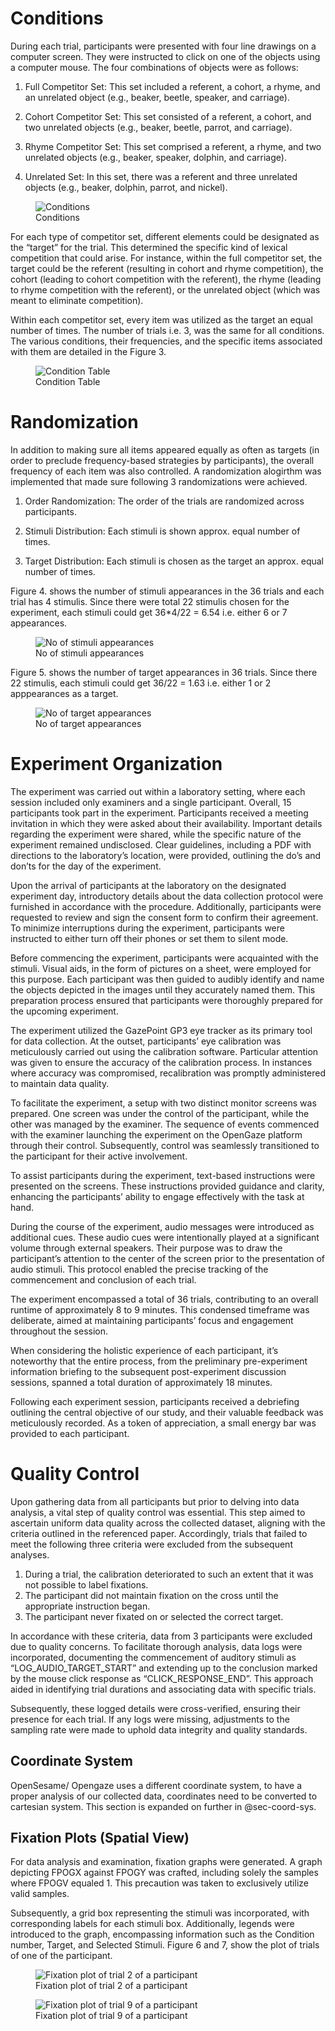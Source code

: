 # Conditions

During each trial, participants were presented with four line drawings on a computer screen. They were instructed to click on one of the objects using a computer mouse. The four combinations of objects were as follows:

1. Full Competitor Set: This set included a referent, a cohort, a rhyme, and an unrelated object (e.g., beaker, beetle, speaker, and carriage).

2. Cohort Competitor Set: This set consisted of a referent, a cohort, and two unrelated objects (e.g., beaker, beetle, parrot, and carriage).

3. Rhyme Competitor Set: This set comprised a referent, a rhyme, and two unrelated objects (e.g., beaker, speaker, dolphin, and carriage).

4. Unrelated Set: In this set, there was a referent and three unrelated objects (e.g., beaker, dolphin, parrot, and nickel).

![Conditions](img/conditions.png){#fig-ui width=50%,fig-align="center"}

For each type of competitor set, different elements could be designated as the "target" for the trial. This determined the specific kind of lexical competition that could arise. For instance, within the full competitor set, the target could be the referent (resulting in cohort and rhyme competition), the cohort (leading to cohort competition with the referent), the rhyme (leading to rhyme competition with the referent), or the unrelated object (which was meant to eliminate competition).

Within each competitor set, every item was utilized as the target an equal number of times. The number of trials i.e. 3, was the same for all conditions. The various conditions, their frequencies, and the specific items associated with them are detailed in the Figure 3.

![Condition Table](img/condition_table.png){#fig-ui width=50%,fig-align="center"}

# Randomization
In addition to making sure all items appeared equally as often as targets (in order to preclude frequency-based strategies by participants), the overall frequency of each item was also controlled. A randomization alogirthm was implemented that made sure following 3 randomizations were achieved. 

1. Order Randomization: The order of the trials are
randomized across participants.

2. Stimuli Distribution: Each stimuli is shown
approx. equal number of times.

3. Target Distribution: Each stimuli is chosen as the target an approx. equal number of times.

Figure 4. shows the number of stimuli appearances in the 36 trials and each trial has 4 stimulis. Since there were total 22 stimulis chosen for the experiment, each stimuli could get 36*4/22 = 6.54 i.e. either 6 or 7 appearances.

![No of stimuli appearances](img/no_of_stimuli_app.png){#fig-ui width=50%,fig-align="center"}

Figure 5. shows the number of target appearances in 36 trials. Since there 22 stimulis, each stimuli could get 36/22 = 1.63 i.e. either 1 or 2 apppearances as a target.

![No of target appearances](img/no_of_target_app.png){#fig-ui width=50%,fig-align="center"}

# Experiment Organization

The experiment was carried out within a laboratory setting, where each session included only examiners and a single participant. Overall, 15 participants took part in the experiment. Participants received a meeting invitation in which they were asked about their availability. Important details regarding the experiment were shared, while the specific nature of the experiment remained undisclosed. Clear guidelines, including a PDF with directions to the laboratory's location, were provided, outlining the do's and don'ts for the day of the experiment.

Upon the arrival of participants at the laboratory on the designated experiment day, introductory details about the data collection protocol were furnished in accordance with the procedure. Additionally, participants were requested to review and sign the consent form to confirm their agreement. To minimize interruptions during the experiment, participants were instructed to either turn off their phones or set them to silent mode.

Before commencing the experiment, participants were acquainted with the stimuli. Visual aids, in the form of pictures on a sheet, were employed for this purpose. Each participant was then guided to audibly identify and name the objects depicted in the images until they accurately named them. This preparation process ensured that participants were thoroughly prepared for the upcoming experiment.

The experiment utilized the GazePoint GP3 eye tracker as its primary tool for data collection. At the outset, participants' eye calibration was meticulously carried out using the calibration software. Particular attention was given to ensure the accuracy of the calibration process. In instances where accuracy was compromised, recalibration was promptly administered to maintain data quality.

To facilitate the experiment, a setup with two distinct monitor screens was prepared. One screen was under the control of the participant, while the other was managed by the examiner. The sequence of events commenced with the examiner launching the experiment on the OpenGaze platform through their control. Subsequently, control was seamlessly transitioned to the participant for their active involvement.

To assist participants during the experiment, text-based instructions were presented on the screens. These instructions provided guidance and clarity, enhancing the participants' ability to engage effectively with the task at hand.

During the course of the experiment, audio messages were introduced as additional cues. These audio cues were intentionally played at a significant volume through external speakers. Their purpose was to draw the participant's attention to the center of the screen prior to the presentation of audio stimuli. This protocol enabled the precise tracking of the commencement and conclusion of each trial.

The experiment encompassed a total of 36 trials, contributing to an overall runtime of approximately 8 to 9 minutes. This condensed timeframe was deliberate, aimed at maintaining participants' focus and engagement throughout the session.

When considering the holistic experience of each participant, it's noteworthy that the entire process, from the preliminary pre-experiment information briefing to the subsequent post-experiment discussion sessions, spanned a total duration of approximately 18 minutes. 

Following each experiment session, participants received a debriefing outlining the central objective of our study, and their valuable feedback was meticulously recorded. As a token of appreciation, a small energy bar was provided to each participant.

# Quality Control

Upon gathering data from all participants but prior to delving into data analysis, a vital step of quality control was essential. This step aimed to ascertain uniform data quality across the collected dataset, aligning with the criteria outlined in the referenced paper. Accordingly, trials that failed to meet the following three criteria were excluded from the subsequent analyses.

1. During a trial, the calibration deteriorated to such an extent that it was not possible
to label fixations.
2. The participant did not maintain fixation on the cross until the appropriate instruction
began.
3. The participant never fixated on or selected the correct target.

In accordance with these criteria, data from 3 participants were excluded due to quality concerns. To facilitate thorough analysis, data logs were incorporated, documenting the commencement of auditory stimuli as "LOG_AUDIO_TARGET_START" and extending up to the conclusion marked by the mouse click response as "CLICK_RESPONSE_END". This approach aided in identifying trial durations and associating data with specific trials.

Subsequently, these logged details were cross-verified, ensuring their presence for each trial. If any logs were missing, adjustments to the sampling rate were made to uphold data integrity and quality standards.

## Coordinate System

OpenSesame/ Opengaze uses a different coordinate system, to have a proper analysis of our collected data, coordinates need to be converted to cartesian system. This section is expanded on further in @sec-coord-sys.

## Fixation Plots (Spatial View){#sec-fixation-plots}
For data analysis and examination, fixation graphs were generated. A graph depicting FPOGX against FPOGY was crafted, including solely the samples where FPOGV equaled 1. This precaution was taken to exclusively utilize valid samples.

Subsequently, a grid box representing the stimuli was incorporated, with corresponding labels for each stimuli box. Additionally, legends were introduced to the graph, encompassing information such as the Condition number, Target, and Selected Stimuli. Figure 6 and 7, show the plot of trials of one of the participant.

![Fixation plot of trial 2 of a participant](img/trial2.png){#fig-ui width=50%,fig-align="center"}

![Fixation plot of trial 9 of a participant](img/trial9.png){#fig-ui width=50%,fig-align="center"}
